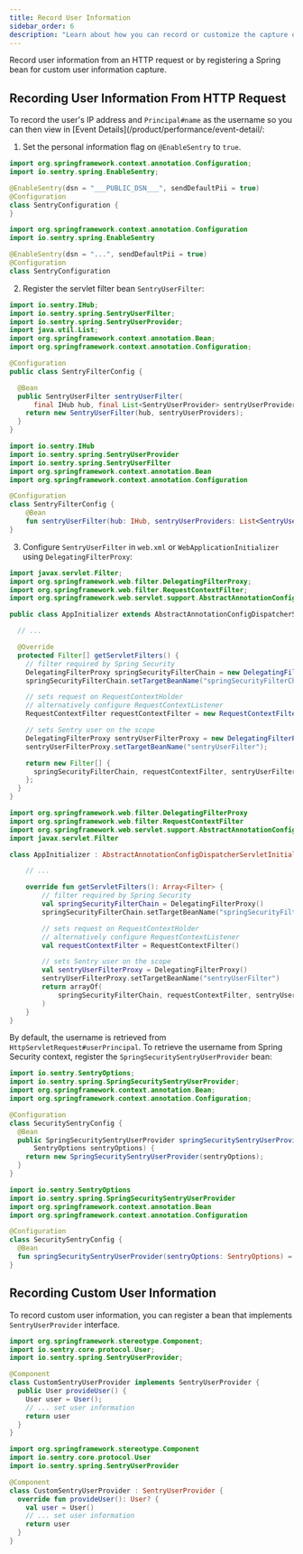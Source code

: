 ```yaml
---
title: Record User Information
sidebar_order: 6
description: "Learn about how you can record or customize the capture of user information."
---
```


Record user information from an HTTP request or by registering a Spring bean for custom user information capture.

## Recording User Information From HTTP Request

To record the user's IP address and `Principal#name` as the username so you can then view in [Event Details](/product/performance/event-detail/:

1. Set the personal information flag on `@EnableSentry` to `true`.

```Java {tabTitle:Java}
import org.springframework.context.annotation.Configuration;
import io.sentry.spring.EnableSentry;

@EnableSentry(dsn = "___PUBLIC_DSN___", sendDefaultPii = true)
@Configuration
class SentryConfiguration {
}
```

```kotlin {tabTitle:Kotlin}
import org.springframework.context.annotation.Configuration
import io.sentry.spring.EnableSentry

@EnableSentry(dsn = "...", sendDefaultPii = true)
@Configuration
class SentryConfiguration
```

2. Register the servlet filter bean `SentryUserFilter`:

```java
import io.sentry.IHub;
import io.sentry.spring.SentryUserFilter;
import io.sentry.spring.SentryUserProvider;
import java.util.List;
import org.springframework.context.annotation.Bean;
import org.springframework.context.annotation.Configuration;

@Configuration
public class SentryFilterConfig {

  @Bean
  public SentryUserFilter sentryUserFilter(
      final IHub hub, final List<SentryUserProvider> sentryUserProviders) {
    return new SentryUserFilter(hub, sentryUserProviders);
  }
}
```

```kotlin
import io.sentry.IHub
import io.sentry.spring.SentryUserProvider
import io.sentry.spring.SentryUserFilter
import org.springframework.context.annotation.Bean
import org.springframework.context.annotation.Configuration

@Configuration
class SentryFilterConfig {
    @Bean
    fun sentryUserFilter(hub: IHub, sentryUserProviders: List<SentryUserProvider>) = SentryUserFilter(hub, sentryUserProviders)
}
```

3. Configure `SentryUserFilter` in `web.xml` or `WebApplicationInitializer` using `DelegatingFilterProxy`:

```java
import javax.servlet.Filter;
import org.springframework.web.filter.DelegatingFilterProxy;
import org.springframework.web.filter.RequestContextFilter;
import org.springframework.web.servlet.support.AbstractAnnotationConfigDispatcherServletInitializer;

public class AppInitializer extends AbstractAnnotationConfigDispatcherServletInitializer {

  // ...

  @Override
  protected Filter[] getServletFilters() {
    // filter required by Spring Security
    DelegatingFilterProxy springSecurityFilterChain = new DelegatingFilterProxy();
    springSecurityFilterChain.setTargetBeanName("springSecurityFilterChain");

    // sets request on RequestContextHolder
    // alternatively configure RequestContextListener
    RequestContextFilter requestContextFilter = new RequestContextFilter();

    // sets Sentry user on the scope
    DelegatingFilterProxy sentryUserFilterProxy = new DelegatingFilterProxy();
    sentryUserFilterProxy.setTargetBeanName("sentryUserFilter");

    return new Filter[] {
      springSecurityFilterChain, requestContextFilter, sentryUserFilterProxy
    };
  }
}
```

```kotlin
import org.springframework.web.filter.DelegatingFilterProxy
import org.springframework.web.filter.RequestContextFilter
import org.springframework.web.servlet.support.AbstractAnnotationConfigDispatcherServletInitializer
import javax.servlet.Filter

class AppInitializer : AbstractAnnotationConfigDispatcherServletInitializer() {

    // ...

    override fun getServletFilters(): Array<Filter> {
        // filter required by Spring Security
        val springSecurityFilterChain = DelegatingFilterProxy()
        springSecurityFilterChain.setTargetBeanName("springSecurityFilterChain")

        // sets request on RequestContextHolder
        // alternatively configure RequestContextListener
        val requestContextFilter = RequestContextFilter()

        // sets Sentry user on the scope
        val sentryUserFilterProxy = DelegatingFilterProxy()
        sentryUserFilterProxy.setTargetBeanName("sentryUserFilter")
        return arrayOf(
            springSecurityFilterChain, requestContextFilter, sentryUserFilterProxy
        )
    }
}
```

By default, the username is retrieved from `HttpServletRequest#userPrincipal`. To retrieve the username from Spring Security context, register the `SpringSecuritySentryUserProvider` bean:

```java
import io.sentry.SentryOptions;
import io.sentry.spring.SpringSecuritySentryUserProvider;
import org.springframework.context.annotation.Bean;
import org.springframework.context.annotation.Configuration;

@Configuration
class SecuritySentryConfig {
  @Bean
  public SpringSecuritySentryUserProvider springSecuritySentryUserProvider(
      SentryOptions sentryOptions) {
    return new SpringSecuritySentryUserProvider(sentryOptions);
  }
}
```

```kotlin
import io.sentry.SentryOptions
import io.sentry.spring.SpringSecuritySentryUserProvider
import org.springframework.context.annotation.Bean
import org.springframework.context.annotation.Configuration

@Configuration
class SecuritySentryConfig {
  @Bean
  fun springSecuritySentryUserProvider(sentryOptions: SentryOptions) = SpringSecuritySentryUserProvider(sentryOptions)
}
```

## Recording Custom User Information

To record custom user information, you can register a bean that implements `SentryUserProvider` interface.

```java {tabTitle:Java}
import org.springframework.stereotype.Component;
import io.sentry.core.protocol.User;
import io.sentry.spring.SentryUserProvider;

@Component
class CustomSentryUserProvider implements SentryUserProvider {
  public User provideUser() {
    User user = User();
    // ... set user information
    return user
  }
}
```

```kotlin {tabTitle:Kotlin}
import org.springframework.stereotype.Component
import io.sentry.core.protocol.User
import io.sentry.spring.SentryUserProvider

@Component
class CustomSentryUserProvider : SentryUserProvider {
  override fun provideUser(): User? {
    val user = User()
    // ... set user information
    return user
  }
}
```
